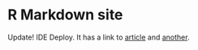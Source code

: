 # R Markdown site

Update! IDE Deploy. It has a link to [article](article.html) and [another](another.html).
